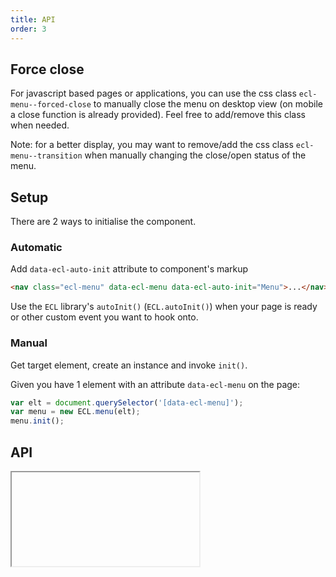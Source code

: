 ```yaml
---
title: API
order: 3
---
```



## Force close

For javascript based pages or applications, you can use the css class `ecl-menu--forced-close` to manually close the menu on desktop view (on mobile a close function is already provided).
Feel free to add/remove this class when needed.

Note: for a better display, you may want to remove/add the css class `ecl-menu--transition` when manually changing the close/open status of the menu.

## Setup

There are 2 ways to initialise the component.

### Automatic

Add `data-ecl-auto-init` attribute to component's markup

```html
<nav class="ecl-menu" data-ecl-menu data-ecl-auto-init="Menu">...</nav>
```

Use the `ECL` library's `autoInit()` (`ECL.autoInit()`) when your page is ready or other custom event you want to hook onto.

### Manual

Get target element, create an instance and invoke `init()`.

Given you have 1 element with an attribute `data-ecl-menu` on the page:

```js
var elt = document.querySelector('[data-ecl-menu]');
var menu = new ECL.menu(elt);
menu.init();
```

## API

<Iframe url="../../../../apis/Menu.html" />
